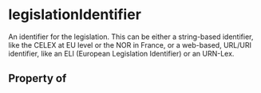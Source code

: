   

# legislationIdentifier

An identifier for the legislation. This can be either a string-based identifier, like the CELEX at EU level or the NOR in France, or a web-based, URL/URI identifier, like an ELI (European Legislation Identifier) or an URN-Lex.

## Property of



